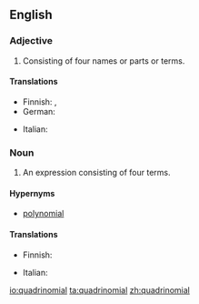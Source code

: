 ==English==

===Adjective===
{{en-adj|-}}

# Consisting of four names or parts or terms.

====Translations====
{{trans-top|consisting of four names or parts}}
* Finnish: {{t|fi|neliosainen}}, {{t|fi|neliterminen}}
* German: {{t|de|viergliedrig}}
{{trans-mid}}
* Italian: {{t|it|quadrinomiale}}
{{trans-bottom}}

===Noun===
{{enum|trinomial|quintinomial|polynomials by number of terms|lang=en}}
{{en-noun}}

# {{context|algebra|lang=en}} An expression consisting of four terms.

====Hypernyms====
* [[polynomial]]

====Translations====
{{trans-top|expression}}
* Finnish: {{t|fi|[[neliterminen]] [[lauseke]]}}
{{trans-mid}}
* Italian: {{t|it|quadrinomio|m}}
{{trans-bottom}}

[[io:quadrinomial]]
[[ta:quadrinomial]]
[[zh:quadrinomial]]